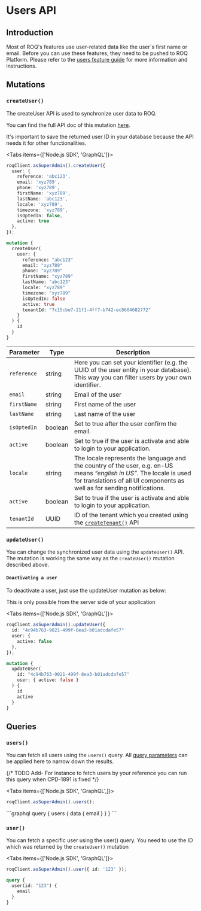 
# Users API

## Introduction

Most of ROQ's features use user-related data like the user`s first name or email. Before you can use these
features, they need to be pushed to ROQ Platform. Please refer to
the [users feature guide](/user-management) for more information and instructions.

## Mutations

### `createUser()`

The createUser API is used to synchronize user data to ROQ.

You can find the full API doc of this mutation [here](https://jupiter-pp.roq-platform.com/docs/#mutation-createUser).

<Callout emoji="💡">
  It's important to save the returned user ID in your database because the API
  needs it for other functionalities.
</Callout>

<Tabs items={['Node.js SDK', 'GraphQL']}>
<Tab>
```ts
roqClient.asSuperAdmin().createUser({
  user: {
    reference: 'abc123',
    email: 'xyz789',
    phone: 'xyz789',
    firstName: 'xyz789',
    lastName: 'abc123',
    locale: 'xyz789',
    timezone: 'xyz789',
    isOptedIn: false,
    active: true
  },
});
```
</Tab>
<Tab>

```graphql
mutation {
  createUser(
    user: {
      reference: "abc123"
      email: "xyz789"
      phone: "xyz789"
      firstName: "xyz789"
      lastName: "abc123"
      locale: "xyz789"
      timezone: "xyz789"
      isOptedIn: false
      active: true
      tenantId: "7c15cbe7-21f1-4ff7-b742-ec8604682772"
    }
  ) {
    id
  }
}
```

</Tab>
</Tabs>

| Parameter   | Type    | Description                                                                                                                                                                                        |
| ----------- | ------- | -------------------------------------------------------------------------------------------------------------------------------------------------------------------------------------------------- |
| `reference` | string  | Here you can set your identifier (e.g. the UUID of the user entity in your database). This way you can filter users by your own identifier.                                                        |
| `email`     | string  | Email of the user                                                                                                                                                                                  |
| `firstName` | string  | First name of the user                                                                                                                                                                             |
| `lastName`  | string  | Last name of the user                                                                                                                                                                              |
| `isOptedIn` | boolean | Set to true after the user confirm the email.                                                                                                                                                      |
| `active`    | boolean | Set to true if the user is activate and able to login to your application.                                                                                                                         |
| `locale`    | string  | The locale represents the language and the country of the user, e.g. en-US means _“english in US”_. The locale is used for translations of all UI components as well as for sending notifications. |
| `active`    | boolean | Set to true if the user is activate and able to login to your application.                                                                                                                         |
| `tenantId`  | UUID    | ID of the tenant which you created using the [`createTenant()`](/multi-tenancy/api#createtenant) API                                                                                               |

### `updateUser()`

You can change the synchronized user data using the `updateUser()` API. The mutation is working the same way as the
`createUser()` mutation described above.

#### `Deactivating a user`

To deactivate a user, just use the updateUser mutation as below:

<Callout type="info" emoji="ℹ️">
  This is only possible from the server side of your application
</Callout>

<Tabs items={['Node.js SDK', 'GraphQL']}>
<Tab>
```ts
roqClient.asSuperAdmin().updateUser({
  id: "4c94b763-9021-499f-8ea3-b01adcdafe57"
  user: {
    active: false
  },
});
```
</Tab>
<Tab>

```graphql
mutation {
  updateUser(
    id: "4c94b763-9021-499f-8ea3-b01adcdafe57"
    user: { active: false }
  ) {
    id
    active
  }
}
```

</Tab>
</Tabs>

## Queries

### `users()`

You can fetch all users using the `users()` query. All [query parameters](/development-guides/graphql-basics-api) can be applied
here to narrow down the results.

{/* TODO Add-  For instance to fetch users by your reference you can run this query when CPD-1891 is fixed */}

<Tabs items={['Node.js SDK', 'GraphQL',]}>
<Tab>
```ts
roqClient.asSuperAdmin().users();
```
</Tab>
<Tab>
```graphql
query {
  users {
    data {
      email
    }
  }
}
```
</Tab>
</Tabs>

### `user()`

You can fetch a specific user using the user() query. You need to use the ID which was returned by the `createUser()`
mutation

<Tabs items={['Node.js SDK', 'GraphQL']}>
<Tab>
```ts
roqClient.asSuperAdmin().user({ id: '123' });
```
</Tab>
<Tab>

```graphql
query {
  user(id: "123") {
    email
  }
}
```

</Tab>
</Tabs>
